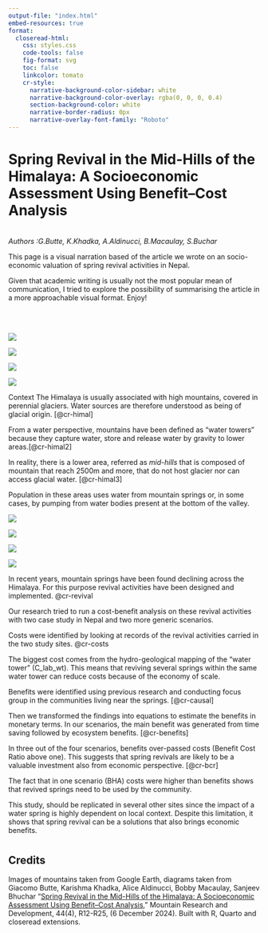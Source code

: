 ```yaml
---
output-file: "index.html"
embed-resources: true
format: 
  closeread-html:
    css: styles.css
    code-tools: false
    fig-format: svg
    toc: false
    linkcolor: tomato
    cr-style:
      narrative-background-color-sidebar: white
      narrative-background-color-overlay: rgba(0, 0, 0, 0.4)
      section-background-color: white
      narrative-border-radius: 0px
      narrative-overlay-font-family: "Roboto"
---
```


# Spring Revival in the Mid-Hills of the Himalaya: A Socioeconomic Assessment Using Benefit–Cost Analysis

\
*Authors :G.Butte, K.Khadka, A.Aldinucci, B.Macaulay, S.Buchar*

This page is a visual narration based of the article we wrote on an socio-economic valuation of spring revival activities in Nepal.

Given that academic writing is usually not the most popular mean of communication, I tried to explore the possibility of summarising the article in a more approachable visual format. Enjoy!

\
\

::::::: {.cr-section layout="overlay-left"}
::: {#cr-himal}
![](img/img001.jpg){max-width="100;max-height=100"}
:::

::: {#cr-himal2}
![](img/img002.svg){max-width="100;max-height=100"}
:::

::: {#cr-himal3}
![](img/img003.svg)
:::

::: {#cr-map}
![](img/img001.jpg)
:::

[Context]{.high} The Himalaya is usually associated with high mountains, covered in perennial glaciers. Water sources are therefore understood as being of glacial origin. [@cr-himal]

From a water perspective, mountains have been defined as "water towers" because they capture water, store and release water by gravity to lower areas.[@cr-himal2]

In reality, there is a lower area, referred as *mid-hills* that is composed of mountain that reach 2500m and more, that do not host glacier nor can access glacial water. [@cr-himal3]

Population in these areas uses water from mountain springs or, in some cases, by pumping from water bodies present at the bottom of the valley.
:::::::

::::::: {.cr-section layout="sidebar-left"}
::: {#cr-causal}
![](img/causal.png){max-width="100;max-height=100"}
:::

::: {#cr-costs}
![](img/costs.png){max-height="100"}
:::

::: {#cr-benefits}
![](img/benefits.png){max-height="100"}
:::

::: {#cr-bcr}
![](img/bcr.png)
:::

In recent years, mountain springs have been found declining across the Himalaya. For this purpose revival activities have been designed and implemented. @cr-revival

Our research tried to run a cost-benefit analysis on these revival activities with two case study in Nepal and two more generic scenarios.

Costs were identified by looking at records of the revival activities carried in the two study sites. @cr-costs

The biggest cost comes from the hydro-geological mapping of the "water tower" (C_lab_wt). This means that reviving several springs within the same water tower can reduce costs because of the economy of scale.

Benefits were identified using previous research and conducting focus group in the communities living near the springs. [@cr-causal]

Then we transformed the findings into equations to estimate the benefits in monetary terms. In our scenarios, the main benefit was generated from time saving followed by ecosystem benefits. [@cr-benefits]

In three out of the four scenarios, benefits over-passed costs (Benefit Cost Ratio above one). This suggests that spring revivals are likely to be a valuable investment also from economic perspective. [@cr-bcr]

The fact that in one scenario (BHA) costs were higher than benefits shows that revived springs need to be used by the community.

This study, should be replicated in several other sites since the impact of a water spring is highly dependent on local context. Despite this limitation, it shows that spring revival can be a solutions that also brings economic benefits.
:::::::

#  {.page-columns .page-full}

## Credits

Images of mountains taken from Google Earth, diagrams taken from Giacomo Butte, Karishma Khadka, Alice Aldinucci, Bobby Macaulay, Sanjeev Bhuchar "[Spring Revival in the Mid-Hills of the Himalaya: A Socioeconomic Assessment Using Benefit–Cost Analysis](https://bioone.org/journals/mountain-research-and-development/volume-44/issue-4/mrd.2024.00020/Spring-Revival-in-the-Mid-Hills-of-the-Himalaya/10.1659/mrd.2024.00020.full)," Mountain Research and Development, 44(4), R12-R25, (6 December 2024). Built with R, Quarto and closeread extensions.
